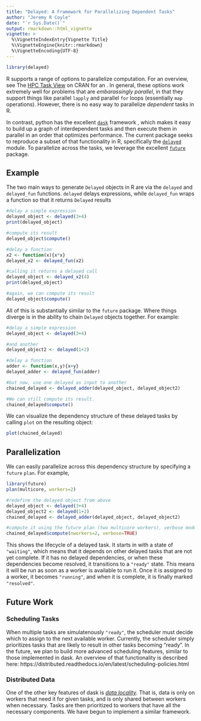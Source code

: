 ```yaml
---
title: "Delayed: A Framework for Parallelizing Dependent Tasks"
author: "Jeremy R Coyle"
date: "`r Sys.Date()`"
output: rmarkdown::html_vignette
vignette: >
  %\VignetteIndexEntry{Vignette Title}
  %\VignetteEngine{knitr::rmarkdown}
  %\VignetteEncoding{UTF-8}
---
```


```r
library(delayed)
```

R supports a range of options to parallelize computation. For an overview, see The [HPC Task View](https://cran.r-project.org/web/views/HighPerformanceComputing.html) on CRAN for an . In general, these options work extremely well for problems that are _embarassingly parallel_, in that they support things like parallel `lapply` and parallel `for` loops (essentially `map` operations). However, there is no easy way to parallelize _dependent_ tasks in R. 

In contrast, python has the excellent [`dask`](http://dask.pydata.org/en/latest/) framework , which makes it easy to build up a graph of interdependent tasks and then execute them in parallel in an order that optimizes performance. The current package seeks to reproduce a subset of that functionality in R, specifically the [`delayed`](http://dask.pydata.org/en/latest/delayed.html) module. To parallelize across the tasks, we leverage the excellent [`future`](https://github.com/HenrikBengtsson/future/) package.


## Example

The two main ways to generate `Delayed` objects in R are via the `delayed` and `delayed_fun` functions. `delayed` delays expressions, while `delayed_fun` wraps a function so that it returns `Delayed` results

```r

#delay a simple expression
delayed_object <- delayed(3+4)
print(delayed_object)

#compute its result
delayed_object$compute()

#delay a function
x2 <- function(x){x*x}
delayed_x2 <- delayed_fun(x2)

#calling it returns a delayed call
delayed_object <- delayed_x2(4)
print(delayed_object)

#again, we can compute its result
delayed_object$compute()

```

All of this is substantially similar to the `future` package. Where things diverge is in the ability to chain `Delayed` objects together. For example:

```r

#delay a simple expression
delayed_object <- delayed(3+4)

#and another
delayed_object2 <- delayed(1+2)

#delay a function
adder <- function(x,y){x+y}
delayed_adder <- delayed_fun(adder)

#but now, use one delayed as input to another
chained_delayed <- delayed_adder(delayed_object, delayed_object2)

#We can still compute its result.
chained_delayed$compute()

```

We can visualize the dependency structure of these delayed tasks by calling `plot` on the resulting object:

```r
plot(chained_delayed)
```

## Parallelization

We can easily parallelize across this dependency structure by specifying a `future` `plan`. For example,

```r
library(future)
plan(multicore, workers=2)

#redefine the delayed object from above
delayed_object <- delayed(3+4)
delayed_object2 <- delayed(1+2)
chained_delayed <- delayed_adder(delayed_object, delayed_object2)

#compute it using the future plan (two multicore workers), verbose mode lets us see the computation order
chained_delayed$compute(nworkers=2, verbose=TRUE)
```

This shows the lifecycle of a delayed task. It starts in with a state of `"waiting"`, which means that it depends on other delayed tasks that are not yet complete. If it has no delayed dependencies, or when these dependencies become resolved, it transitions to a `"ready"` state. This means it will be run as soon as a worker is available to run it. Once it is assigned to a worker, it becomes `"running"`, and when it is complete, it is finally marked `"resolved"`.


## Future Work

### Scheduling Tasks
When multiple tasks are simulatenously `"ready"`, the scheduler must decide which to assign to the next available worker. Currently, the scheduler simply prioritizes tasks that are likely to result in other tasks becoming "ready". In the future, we plan to build more advanced scheduling features, similar to those implemented in dask. An overview of that functionality is described here: https://distributed.readthedocs.io/en/latest/scheduling-policies.html

### Distributed Data

One of the other key features of dask is [_data locality_](https://distributed.readthedocs.io/en/latest/locality.html). That is, data is only on workers that need it for given tasks, and is only shared between workers when necessary. Tasks are then prioritized to workers that have all the necessary components. We have begun to implement a similar framework.